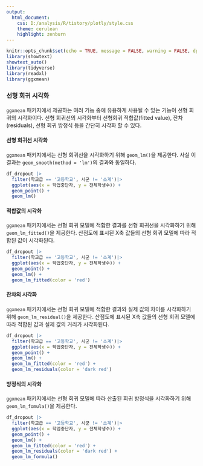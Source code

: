```yaml
---
output:
  html_document: 
    css: D:/analysis/R/tistory/plotly/style.css
    theme: cerulean
    highlight: zenburn
---
```


```r
knitr::opts_chunk$set(echo = TRUE, message = FALSE, warning = FALSE, dpi = 90)
library(showtext)
showtext_auto()
library(tidyverse)
library(readxl)
library(ggxmean)
```


### 선형 회귀 시각화

`ggxmean` 패키지에서 제공하는 여러 기능 중에 유용하게 사용될 수 있는 기능이 선형 회귀의 시각화이다. 선형 회귀선의 시각화부터 선형회귀 적합값(fitted value), 잔차(residuals), 선형 회귀 방정식 등을 간단히 시각화 할 수 있다. 

#### 선형 회귀선 시각화 

`ggxmean` 패키지에서는 선형 회귀선을 시각화하기 위해 `geom_lm()`을 제공한다. 사실 이 결과는 `geom_smooth(method = 'lm')`의 결과와 동일하다. 

```r
df_dropout |>
  filter(학교급 == '고등학교', 시군 != '소계')|>
  ggplot(aes(x = 학업중단자, y = 전체학생수)) +
  geom_point() +
  geom_lm()

```

#### 적합값의 시각화

`ggxmean` 패키지에서는 선형 회귀 모델에 적합한 결과를 선형 회귀선을 시각화하기 위해 `geom_lm_fitted()`을 제공한다. 산점도에 표시된 X축 값들의 선형 회귀 모델에 따라 적합된 값이 시각화된다. 

```r
df_dropout |>
  filter(학교급 == '고등학교', 시군 != '소계')|>
  ggplot(aes(x = 학업중단자, y = 전체학생수)) +
  geom_point() +
  geom_lm() +
  geom_lm_fitted(color = 'red')

```


#### 잔차의 시각화

`ggxmean` 패키지에서는 선형 회귀 모델에 적합한 결과와 실제 값의 차이를 시각화하기 위해 `geom_lm_residual()`을 제공한다. 산점도에 표시된 X축 값들의 선형 회귀 모델에 따라 적합된 값과 실제 값의 거리가 시각화된다. 

```r
df_dropout |>
  filter(학교급 == '고등학교', 시군 != '소계')|>
  ggplot(aes(x = 학업중단자, y = 전체학생수)) +
  geom_point() +
  geom_lm() +
  geom_lm_fitted(color = 'red') +
  geom_lm_residuals(color = 'dark red')

```

#### 방정식의 시각화

`ggxmean` 패키지에서는 선형 회귀 모델에 따라 산출된 회귀 방정식을 시각화하기 위해 `geom_lm_fomula()`을 제공한다. 

```r
df_dropout |>
  filter(학교급 == '고등학교', 시군 != '소계')|>
  ggplot(aes(x = 학업중단자, y = 전체학생수)) +
  geom_point() +
  geom_lm() +
  geom_lm_fitted(color = 'red') +
  geom_lm_residuals(color = 'dark red') +
  geom_lm_formula()

```